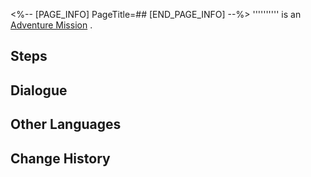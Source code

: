 <%-- [PAGE_INFO]
PageTitle=##
[END_PAGE_INFO] --%>
{{Stub|Dialogue.}}
{{Mission Infobox
|id            = 4015502
|title         = 
|image         = <!--Mission .png-->
|type          = Adventure
|event_name    = 
|chapter       = 
|requirements  = [[Adventure Mission]] ''[[Dreams and the Art of Clock Maintenance (II)]]'' completed
|summary       = <!--official mission summary from Fate's Atlas-->
|characters    = Trailblazer
|startLocation = [[<!--starting world-->]] - [[<!--starting area-->]]
|world         = <!--starting world-->
|area          = <!--starting area-->
|prev          = Dreams and the Art of Clock Maintenance (II)
|next          = 
|rewards       = 
}}
'''''''''' is an [[Adventure Mission]]<!--in [world]-->.

==Steps==


<!--
==Gameplay Notes==

--><!--
==Trial Character==

-->
==Dialogue==
{{Stub Dialogue}}
{{Dialogue Start}}
:{{tx}}
{{Dialogue End}}

==Other Languages==
{{Other Languages
|en   = 
|zhs  = 
|zht  = 
|ja   = 
|ko   = 
|es   = 
|fr   = 
|ru   = 
|th   = 
|vi   = 
|de   = 
|id   = 
|pt   = 
}}

==Change History==
{{Change History|2.3}}
